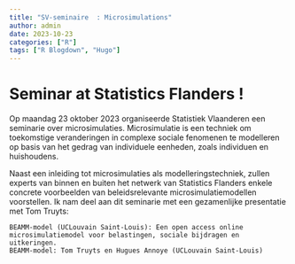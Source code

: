```yaml
---
title: "SV-seminaire  : Microsimulations"
author: admin
date: 2023-10-23
categories: ["R"]
tags: ["R Blogdown", "Hugo"]
---
```


# Seminar at Statistics Flanders ! 
Op maandag 23 oktober 2023 organiseerde Statistiek Vlaanderen een seminarie over microsimulaties. Microsimulatie is een techniek om toekomstige veranderingen in complexe sociale fenomenen te modelleren op basis van het gedrag van individuele eenheden, zoals individuen en huishoudens.

Naast een inleiding tot microsimulaties als modelleringstechniek, zullen experts van binnen en buiten het netwerk van Statistics Flanders enkele concrete voorbeelden van beleidsrelevante microsimulatiemodellen voorstellen. Ik nam deel aan dit seminarie met een gezamenlijke presentatie met Tom Truyts:

    BEAMM-model (UCLouvain Saint-Louis): Een open access online microsimulatiemodel voor belastingen, sociale bijdragen en uitkeringen.
    BEAMM-model: Tom Truyts en Hugues Annoye (UCLouvain Saint-Louis)
